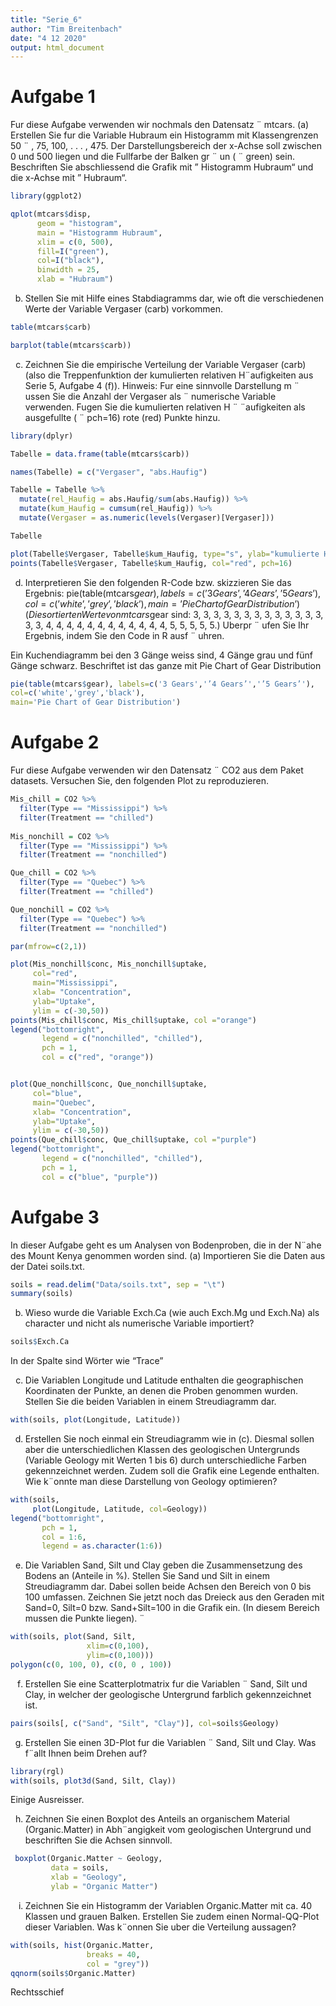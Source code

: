 ---
title: "Serie_6"
author: "Tim Breitenbach"
date: "4 12 2020"
output: html_document
---

# Aufgabe 1
Fur diese Aufgabe verwenden wir nochmals den Datensatz ¨ mtcars.
(a) Erstellen Sie fur die Variable Hubraum ein Histogramm mit Klassengrenzen 50 ¨ , 75,
100, . . . , 475. Der Darstellungsbereich der x-Achse soll zwischen 0 und 500 liegen
und die Fullfarbe der Balken gr ¨ un ( ¨ green) sein. Beschriften Sie abschliessend die
Grafik mit ”
Histogramm Hubraum“ und die x-Achse mit ”
Hubraum“.

```{r}
library(ggplot2)

qplot(mtcars$disp,
      geom = "histogram",
      main = "Histogramm Hubraum",
      xlim = c(0, 500),
      fill=I("green"),
      col=I("black"),
      binwidth = 25,
      xlab = "Hubraum")
```


(b) Stellen Sie mit Hilfe eines Stabdiagramms dar, wie oft die verschiedenen Werte
der Variable Vergaser (carb) vorkommen.

```{r}
table(mtcars$carb)

barplot(table(mtcars$carb))
```

(c) Zeichnen Sie die empirische Verteilung der Variable Vergaser (carb) (also die Treppenfunktion der kumulierten relativen H¨aufigkeiten aus Serie 5, Aufgabe 4 (f)).
Hinweis: Fur eine sinnvolle Darstellung m ¨ ussen Sie die Anzahl der Vergaser als ¨
numerische Variable verwenden.
Fugen Sie die kumulierten relativen H ¨ ¨aufigkeiten als ausgefullte ( ¨ pch=16) rote
(red) Punkte hinzu.

```{r}
library(dplyr)

Tabelle = data.frame(table(mtcars$carb))

names(Tabelle) = c("Vergaser", "abs.Haufig")

Tabelle = Tabelle %>%
  mutate(rel_Haufig = abs.Haufig/sum(abs.Haufig)) %>%
  mutate(kum_Haufig = cumsum(rel_Haufig)) %>%
  mutate(Vergaser = as.numeric(levels(Vergaser)[Vergaser]))

Tabelle

plot(Tabelle$Vergaser, Tabelle$kum_Haufig, type="s", ylab="kumulierte Häufigkeit", xlab="Vergaser")
points(Tabelle$Vergaser, Tabelle$kum_Haufig, col="red", pch=16)


```

(d) Interpretieren Sie den folgenden R-Code bzw. skizzieren Sie das Ergebnis:
pie(table(mtcars$gear), labels=c(’3 Gears’,’4 Gears’,’5 Gears’),
col=c(’white’,’grey’,’black’),
main=’Pie Chart of Gear Distribution’)
(Die sortierten Werte von mtcars$gear sind: 3, 3, 3, 3, 3, 3, 3, 3, 3, 3, 3, 3, 3, 3, 3,
4, 4, 4, 4, 4, 4, 4, 4, 4, 4, 4, 4, 5, 5, 5, 5, 5.)
Uberpr ¨ ufen Sie Ihr Ergebnis, indem Sie den Code in R ausf ¨ uhren. 

Ein Kuchendiagramm bei den 3 Gänge weiss sind, 4 Gänge grau und fünf Gänge schwarz. Beschriftet ist das ganze mit Pie Chart of Gear Distribution 
```{r}
pie(table(mtcars$gear), labels=c('3 Gears','’4 Gears’','’5 Gears’'),
col=c('white','grey','black'),
main='Pie Chart of Gear Distribution')

```

# Aufgabe 2

Fur diese Aufgabe verwenden wir den Datensatz ¨ CO2 aus dem Paket datasets. Versuchen Sie, den folgenden Plot zu reproduzieren.


```{r}
Mis_chill = CO2 %>%
  filter(Type == "Mississippi") %>%
  filter(Treatment == "chilled")
  
Mis_nonchill = CO2 %>%
  filter(Type == "Mississippi") %>%
  filter(Treatment == "nonchilled")

Que_chill = CO2 %>%
  filter(Type == "Quebec") %>%
  filter(Treatment == "chilled")

Que_nonchill = CO2 %>%
  filter(Type == "Quebec") %>%
  filter(Treatment == "nonchilled")

par(mfrow=c(2,1))

plot(Mis_nonchill$conc, Mis_nonchill$uptake, 
     col="red",
     main="Mississippi",
     xlab= "Concentration",
     ylab="Uptake",
     ylim = c(-30,50))
points(Mis_chill$conc, Mis_chill$uptake, col ="orange")
legend("bottomright",
       legend = c("nonchilled", "chilled"),
       pch = 1,
       col = c("red", "orange"))


plot(Que_nonchill$conc, Que_nonchill$uptake, 
     col="blue",
     main="Quebec",
     xlab= "Concentration",
     ylab="Uptake",
     ylim = c(-30,50))
points(Que_chill$conc, Que_chill$uptake, col ="purple")
legend("bottomright",
       legend = c("nonchilled", "chilled"),
       pch = 1,
       col = c("blue", "purple"))

```
# Aufgabe 3

In dieser Aufgabe geht es um Analysen von Bodenproben, die in der N¨ahe des Mount
Kenya genommen worden sind.
(a) Importieren Sie die Daten aus der Datei soils.txt.

```{r}
soils = read.delim("Data/soils.txt", sep = "\t")
summary(soils)
```

(b) Wieso wurde die Variable Exch.Ca (wie auch Exch.Mg und Exch.Na) als character und nicht als numerische Variable importiert?

```{r}
soils$Exch.Ca
```
In der Spalte sind Wörter wie "Trace"

(c) Die Variablen Longitude und Latitude enthalten die geographischen Koordinaten der Punkte, an denen die Proben genommen wurden. Stellen Sie die beiden
Variablen in einem Streudiagramm dar.

```{r}
with(soils, plot(Longitude, Latitude))
```

(d) Erstellen Sie noch einmal ein Streudiagramm wie in (c). Diesmal sollen aber die
unterschiedlichen Klassen des geologischen Untergrunds (Variable Geology mit
Werten 1 bis 6) durch unterschiedliche Farben gekennzeichnet werden. Zudem soll
die Grafik eine Legende enthalten.
Wie k¨onnte man diese Darstellung von Geology optimieren?

```{r}
with(soils, 
     plot(Longitude, Latitude, col=Geology))
legend("bottomright",
       pch = 1,
       col = 1:6,
       legend = as.character(1:6))
```


(e) Die Variablen Sand, Silt und Clay geben die Zusammensetzung des Bodens an
(Anteile in %). Stellen Sie Sand und Silt in einem Streudiagramm dar. Dabei
sollen beide Achsen den Bereich von 0 bis 100 umfassen. Zeichnen Sie jetzt noch
das Dreieck aus den Geraden mit Sand=0, Silt=0 bzw. Sand+Silt=100 in die
Grafik ein. (In diesem Bereich mussen die Punkte liegen). ¨

```{r}
with(soils, plot(Sand, Silt, 
                 xlim=c(0,100),
                 ylim=c(0,100)))
polygon(c(0, 100, 0), c(0, 0 , 100))
```

(f) Erstellen Sie eine Scatterplotmatrix fur die Variablen ¨ Sand, Silt und Clay, in
welcher der geologische Untergrund farblich gekennzeichnet ist.

```{r}
pairs(soils[, c("Sand", "Silt", "Clay")], col=soils$Geology)
```

(g) Erstellen Sie einen 3D-Plot fur die Variablen ¨ Sand, Silt und Clay. Was f¨allt Ihnen
beim Drehen auf?

```{r}
library(rgl)
with(soils, plot3d(Sand, Silt, Clay))
```
 Einige Ausreisser.

(h) Zeichnen Sie einen Boxplot des Anteils an organischem Material (Organic.Matter)
in Abh¨angigkeit vom geologischen Untergrund und beschriften Sie die Achsen sinnvoll.

```{r}
 boxplot(Organic.Matter ~ Geology, 
         data = soils, 
         xlab = "Geology",
         ylab = "Organic Matter")

```

(i) Zeichnen Sie ein Histogramm der Variablen Organic.Matter mit ca. 40 Klassen
und grauen Balken. Erstellen Sie zudem einen Normal-QQ-Plot dieser Variablen.
Was k¨onnen Sie uber die Verteilung aussagen? 

```{r}
with(soils, hist(Organic.Matter,
                 breaks = 40,
                 col = "grey"))
qqnorm(soils$Organic.Matter)
```
Rechtsschief